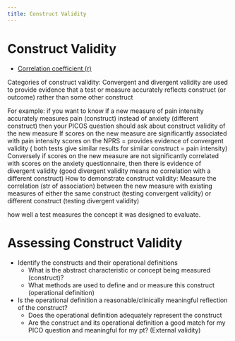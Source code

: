 ```yaml
---
title: Construct Validity
---
```



# Construct Validity

- [Correlation coefficient (r)]({{< var ref-correlation-coefficient.path >}})

Categories of construct validity: Convergent and divergent validity are used to provide evidence that a test or measure accurately reflects construct (or outcome) rather than some other construct


For example: 
if you want to know if a new measure of pain intensity accurately measures pain (construct) instead of anxiety (different construct) then your PICOS question should ask about construct validity of the new measure
If scores on the new measure are significantly associated with pain intensity scores on the NPRS = provides evidence of convergent validity ( both tests give similar results for similar construct = pain intensity)
Conversely if scores on the new measure are not significantly correlated with scores on the anxiety questionnaire, then there is evidence of divergent validity (good divergent validity means no correlation with a different construct)
How to demonstrate construct validity:
Measure the correlation (str of association) between the new measure with existing measures of either the same construct (testing convergent validity) or different construct (testing divergent validity) 


how well a test measures the concept it was designed to evaluate.

# Assessing Construct Validity

- Identify the constructs and their operational definitions
    - What is the abstract characteristic or concept being measured (construct)?
    - What methods are used to define and or measure this construct (operational definition) 
- Is the operational definition a reasonable/clinically meaningful reflection of the construct?
    - Does the operational definition adequately represent the construct
    - Are the construct and its operational definition a good match for my PICO question and meaningful for my pt? (External validity)
